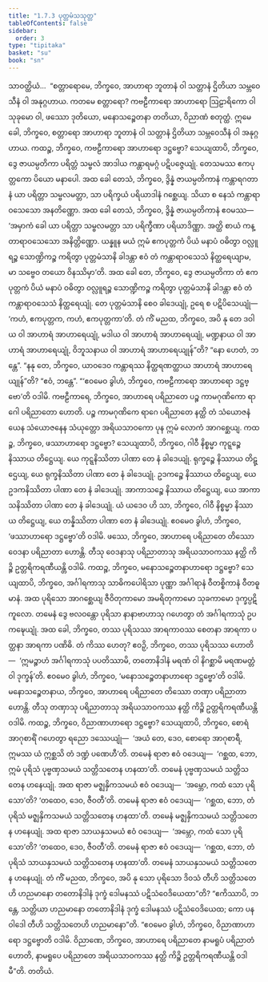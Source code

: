 ```yaml
---
title: "1.7.3 ပုတ္တမံသသုတ္တ"
tableOfContents: false
sidebar:
  order: 3
type: "tipitaka"
basket: "su"
book: "sn"
---
```



<DynamicBreadcrumb />

<Division number="63" book="sn" e="ch" v="18" p="289">

<Paragraph number="449" book="sn">
သာဝတ္ထိယံ…  “စတ္တာရောမေ, ဘိက္ခဝေ, အာဟာရာ ဘူတာနံ ဝါ သတ္တာနံ ဌိတိယာ သမ္ဘဝေသီနံ ဝါ အနုဂ္ဂဟာယ. ကတမေ စတ္တာရော? ကဗဠီကာရော အာဟာရော ဩဠာရိကော ဝါ သုခုမော ဝါ, ဖဿော ဒုတိယော, မနောသဉ္စေတနာ တတိယာ, ဝိညာဏံ စတုတ္ထံ. ဣမေ ခေါ, ဘိက္ခဝေ, စတ္တာရော အာဟာရာ ဘူတာနံ ဝါ သတ္တာနံ ဌိတိယာ သမ္ဘဝေသီနံ ဝါ အနုဂ္ဂဟာယ.
</Paragraph>

<Paragraph number="450" book="sn">
ကထဉ္စ, ဘိက္ခဝေ, ကဗဠီကာရော အာဟာရော ဒဋ္ဌဗ္ဗော? သေယျထာပိ, ဘိက္ခဝေ, ဒွေ ဇာယမ္ပတိကာ ပရိတ္တံ သမ္ဗလံ အာဒါယ ကန္တာရမဂ္ဂံ ပဋိပဇ္ဇေယျုံ. တေသမဿ ဧကပုတ္တကော ပိယော မနာပေါ. အထ ခေါ တေသံ, ဘိက္ခဝေ, ဒွိန္နံ ဇာယမ္ပတိကာနံ ကန္တာရဂတာနံ ယာ ပရိတ္တာ သမ္ဗလမတ္တာ, သာ ပရိက္ခယံ ပရိယာဒါနံ ဂစ္ဆေယျ. သိယာ စ နေသံ ကန္တာရာဝသေသော အနတိဏ္ဏော. အထ ခေါ တေသံ, ဘိက္ခဝေ, ဒွိန္နံ ဇာယမ္ပတိကာနံ ဧဝမဿ—  ‘အမှာကံ ခေါ ယာ ပရိတ္တာ သမ္ဗလမတ္တာ သာ ပရိက္ခီဏာ ပရိယာဒိဏ္ဏာ. အတ္ထိ စာယံ ကန္တာရာဝသေသော အနိတ္တိဏ္ဏော. ယန္နူန မယံ ဣမံ ဧကပုတ္တကံ ပိယံ မနာပံ ဝဓိတွာ ဝလ္လူရဉ္စ သောဏ္ဍိကဉ္စ ကရိတွာ ပုတ္တမံသာနိ ခါဒန္တာ ဧဝံ တံ ကန္တာရာဝသေသံ နိတ္ထရေယျာမ, မာ သဗ္ဗေဝ တယော ဝိနဿိမှာ’တိ. အထ ခေါ တေ, ဘိက္ခဝေ, ဒွေ ဇာယမ္ပတိကာ တံ ဧကပုတ္တကံ ပိယံ မနာပံ ဝဓိတွာ ဝလ္လူရဉ္စ သောဏ္ဍိကဉ္စ ကရိတွာ ပုတ္တမံသာနိ ခါဒန္တာ ဧဝံ တံ ကန္တာရာဝသေသံ နိတ္ထရေယျုံ. တေ ပုတ္တမံသာနိ စေဝ ခါဒေယျုံ, ဥရေ စ ပဋိပိသေယျုံ—  ‘ကဟံ, ဧကပုတ္တက, ကဟံ, ဧကပုတ္တကာ’တိ.
</Paragraph>

<Paragraph number="451" book="sn">
တံ ကိံ မညထ, ဘိက္ခဝေ, အပိ နု တေ ဒဝါယ ဝါ အာဟာရံ အာဟာရေယျုံ, မဒါယ ဝါ အာဟာရံ အာဟာရေယျုံ, မဏ္ဍနာယ ဝါ အာဟာရံ အာဟာရေယျုံ, ဝိဘူသနာယ ဝါ အာဟာရံ အာဟာရေယျုန်”တိ? “နော ဟေတံ, ဘန္တေ”. “နနု တေ, ဘိက္ခဝေ, ယာဝဒေဝ ကန္တာရဿ နိတ္ထရဏတ္ထာယ အာဟာရံ အာဟာရေယျုန်”တိ? “ဧဝံ, ဘန္တေ”. “‘ဧဝမေဝ ခွါဟံ, ဘိက္ခဝေ, ကဗဠီကာရော အာဟာရော ဒဋ္ဌဗ္ဗော’တိ ဝဒါမိ. ကဗဠီကာရေ, ဘိက္ခဝေ, အာဟာရေ ပရိညာတေ ပဉ္စ ကာမဂုဏိကော ရာဂေါ ပရိညာတော ဟောတိ. ပဉ္စ ကာမဂုဏိကေ ရာဂေ ပရိညာတေ နတ္ထိ တံ သံယောဇနံ ယေန သံယောဇနေန သံယုတ္တော အရိယသာဝကော ပုန ဣမံ လောကံ အာဂစ္ဆေယျ.
</Paragraph>

<Paragraph number="452" book="sn">
ကထဉ္စ, ဘိက္ခဝေ, ဖဿာဟာရော ဒဋ္ဌဗ္ဗော? သေယျထာပိ, ဘိက္ခဝေ, ဂါဝီ နိစ္စမ္မာ ကုဋ္ဋဉ္စေ နိဿာယ တိဋ္ဌေယျ. ယေ ကုဋ္ဋနိဿိတာ ပါဏာ တေ နံ ခါဒေယျုံ. ရုက္ခဉ္စေ နိဿာယ တိဋ္ဌေယျ, ယေ ရုက္ခနိဿိတာ ပါဏာ တေ နံ ခါဒေယျုံ. ဥဒကဉ္စေ နိဿာယ တိဋ္ဌေယျ, ယေ ဥဒကနိဿိတာ ပါဏာ တေ နံ ခါဒေယျုံ. အာကာသဉ္စေ နိဿာယ တိဋ္ဌေယျ, ယေ အာကာသနိဿိတာ ပါဏာ တေ နံ ခါဒေယျုံ. ယံ ယဒေဝ ဟိ သာ, ဘိက္ခဝေ, ဂါဝီ နိစ္စမ္မာ နိဿာယ တိဋ္ဌေယျ, ယေ တန္နိဿိတာ ပါဏာ တေ နံ ခါဒေယျုံ. ဧဝမေဝ ခွါဟံ, ဘိက္ခဝေ, ‘ဖဿာဟာရော ဒဋ္ဌဗ္ဗော’တိ ဝဒါမိ. ဖဿေ, ဘိက္ခဝေ, အာဟာရေ ပရိညာတေ တိဿော ဝေဒနာ ပရိညာတာ ဟောန္တိ. တီသု ဝေဒနာသု ပရိညာတာသု အရိယသာဝကဿ နတ္ထိ ကိဉ္စိ ဥတ္တရိကရဏီယန္တိ ဝဒါမိ.
</Paragraph>

<Paragraph number="453" book="sn">
ကထဉ္စ, ဘိက္ခဝေ, မနောသဉ္စေတနာဟာရော ဒဋ္ဌဗ္ဗော? သေယျထာပိ, ဘိက္ခဝေ, အင်္ဂါရကာသု သာဓိကပေါရိသာ ပုဏ္ဏာ အင်္ဂါရာနံ ဝီတစ္စိကာနံ ဝီတဓူမာနံ. အထ ပုရိသော အာဂစ္ဆေယျ ဇီဝိတုကာမော အမရိတုကာမော သုခကာမော ဒုက္ခပ္ပဋိကူလော. တမေနံ ဒွေ ဗလဝန္တော ပုရိသာ နာနာဗာဟာသု ဂဟေတွာ တံ အင်္ဂါရကာသုံ ဥပကဍ္ဎေယျုံ. အထ ခေါ, ဘိက္ခဝေ, တဿ ပုရိသဿ အာရကာဝဿ စေတနာ အာရကာ ပတ္ထနာ အာရကာ ပဏိဓိ. တံ ကိဿ ဟေတု? ဧဝဉှိ, ဘိက္ခဝေ, တဿ ပုရိသဿ ဟောတိ—  ‘ဣမဉ္စာဟံ အင်္ဂါရကာသုံ ပပတိဿာမိ, တတောနိဒါနံ မရဏံ ဝါ နိဂစ္ဆာမိ မရဏမတ္တံ ဝါ ဒုက္ခန်’တိ. ဧဝမေဝ ခွါဟံ, ဘိက္ခဝေ, ‘မနောသဉ္စေတနာဟာရော ဒဋ္ဌဗ္ဗော’တိ ဝဒါမိ. မနောသဉ္စေတနာယ, ဘိက္ခဝေ, အာဟာရေ ပရိညာတေ တိဿော တဏှာ ပရိညာတာ ဟောန္တိ. တီသု တဏှာသု ပရိညာတာသု အရိယသာဝကဿ နတ္ထိ ကိဉ္စိ ဥတ္တရိကရဏီယန္တိ ဝဒါမိ.
</Paragraph>

<Paragraph number="454" book="sn">
ကထဉ္စ, ဘိက္ခဝေ, ဝိညာဏာဟာရော ဒဋ္ဌဗ္ဗော? သေယျထာပိ, ဘိက္ခဝေ, စောရံ အာဂုစာရိံ ဂဟေတွာ ရညော ဒဿေယျုံ—  ‘အယံ တေ, ဒေဝ, စောရော အာဂုစာရီ, ဣမဿ ယံ ဣစ္ဆသိ တံ ဒဏ္ဍံ ပဏေဟီ’တိ. တမေနံ ရာဇာ ဧဝံ ဝဒေယျ—  ‘ဂစ္ဆထ, ဘော, ဣမံ ပုရိသံ ပုဗ္ဗဏှသမယံ သတ္တိသတေန ဟနထာ’တိ. တမေနံ ပုဗ္ဗဏှသမယံ သတ္တိသတေန ဟနေယျုံ. အထ ရာဇာ မဇ္ဈနှိကသမယံ ဧဝံ ဝဒေယျ—  ‘အမ္ဘော, ကထံ သော ပုရိသော’တိ? ‘တထေဝ, ဒေဝ, ဇီဝတီ’တိ. တမေနံ ရာဇာ ဧဝံ ဝဒေယျ—  ‘ဂစ္ဆထ, ဘော, တံ ပုရိသံ မဇ္ဈနှိကသမယံ သတ္တိသတေန ဟနထာ’တိ. တမေနံ မဇ္ဈနှိကသမယံ သတ္တိသတေန ဟနေယျုံ. အထ ရာဇာ သာယနှသမယံ ဧဝံ ဝဒေယျ—  ‘အမ္ဘော, ကထံ သော ပုရိသော’တိ? ‘တထေဝ, ဒေဝ, ဇီဝတီ’တိ. တမေနံ ရာဇာ ဧဝံ ဝဒေယျ—  ‘ဂစ္ဆထ, ဘော, တံ ပုရိသံ သာယနှသမယံ သတ္တိသတေန ဟနထာ’တိ. တမေနံ သာယနှသမယံ သတ္တိသတေန ဟနေယျုံ. တံ ကိံ မညထ, ဘိက္ခဝေ, အပိ နု သော ပုရိသော ဒိဝသံ တီဟိ သတ္တိသတေဟိ ဟညမာနော တတောနိဒါနံ ဒုက္ခံ ဒေါမနဿံ ပဋိသံဝေဒိယေထာ”တိ? “ဧကိဿာပိ, ဘန္တေ, သတ္တိယာ ဟညမာနော တတောနိဒါနံ ဒုက္ခံ ဒေါမနဿံ ပဋိသံဝေဒိယေထ; ကော ပန ဝါဒေါ တီဟိ သတ္တိသတေဟိ ဟညမာနော”တိ. “ဧဝမေဝ ခွါဟံ, ဘိက္ခဝေ, ဝိညာဏာဟာရော ဒဋ္ဌဗ္ဗောတိ ဝဒါမိ. ဝိညာဏေ, ဘိက္ခဝေ, အာဟာရေ ပရိညာတေ နာမရူပံ ပရိညာတံ ဟောတိ, နာမရူပေ ပရိညာတေ အရိယသာဝကဿ နတ္ထိ ကိဉ္စိ ဥတ္တရိကရဏီယန္တိ ဝဒါမီ”တိ.

</Paragraph>
</Division>

<Paragraph number="455" type="center" book="sn">
တတိယံ.
</Paragraph>